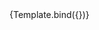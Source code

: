 

<Meta title="Components/InputText/Loading" component={VvInputText} />

<Canvas>
	<Story
		name="Loading"
		args={{
			name: 'input-text-loading',
			loading: true,
			loadingLabel: 'Loading label!'
		}}>
		{Template.bind({})}
	</Story>
</Canvas>
